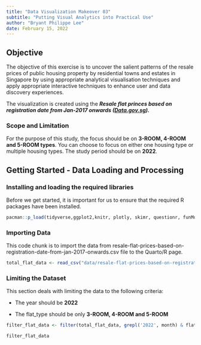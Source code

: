 ```yaml
---
title: "Data Visualization Makeover 03"
subtitle: "Putting Visual Analytics into Practical Use"
author: "Bryant Philippe Lee"
date: February 15, 2022
---
```


## Objective

The objective of this exercise is to uncover the salient patterns of the resale prices of public housing property by residential towns and estates in Singapore by using appropriate analytical visualisation techniques and apply appropriate interactive techniques to enhance user and data discovery experiences.

The visualization is created using the ***Resale flat princes based on registration date from Jan-2017 onwards ([Data.gov.sg](https://data.gov.sg/)).***

### Scope and Limitation 

For the purpose of this study, the focus should be on **3-ROOM, 4-ROOM and 5-ROOM types**. You can choose to focus on either one housing type or multiple housing types. The study period should be on **2022**.

## Getting Started - Data Loading and Processing

### Installing and loading the required libraries

Before we get started, it is important for us to ensure that the required R packages have been installed.

```r
pacman::p_load(tidyverse,ggplot2,knitr, plotly, skimr, questionr, funModeling, sf, tmap, quanteda, NLP, ggiraph, ggstatsplot, dplyr, crosstalk, DT, ggdist, gganimate, ggpubr)
```

### Importing Data

This code chunk is to import the data from resale-flat-prices-based-on-registration-date-from-jan-2017-onwards.csv file to the Quarto/R page.

```r
total_flat_data <- read_csv("data/resale-flat-prices-based-on-registration-date-from-jan-2017-onwards.csv")
```

### Limiting the Dataset 

This section deals with limiting the data to the following criteria:

-   The year should be **2022**

-   The flat_type should be only **3-ROOM, 4-ROOM and 5-ROOM**

```r
filter_flat_data <- filter(total_flat_data, grepl('2022', month) & flat_type %in% c("3 ROOM", "4 ROOM","5 ROOM"))

filter_flat_data
```
